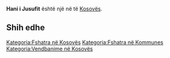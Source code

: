 {{Fshat në 
 | Emri                = Hani i Jusufit
 | EmriAlt                = 
 | NAME_SHORT_FORM=      
 | NAME_GENERIC=      
 | NAME_SORT_NAME_RO=      HANIIJUSUFIT
 | FULL_NAME_RO = Hani i Jusufit
 | FULL_NAME_ND_RO=Hani i Jusufit
 | SORT_NAME_RG=HANIIJUSUFIT
 | FULL_NAME_RG=Hani i Jusufit
 | FULL_NAME_ND_RG=Hani i Jusufit
 | SRP_NAME_SHORT_FORM=      
 | SRP_NAME_GENERIC=      
 | SRP_NAME_SORT_NAME_RO=      
 | SRP_FULL_NAME_RO = 
 | SRP_FULL_NAME_ND_RO=
 | SRP_SORT_NAME_RG=
 | SRP_FULL_NAME_RG=
 | SRP_FULL_NAME_ND_RG=
 | Emri (Rasa dhanore) = 
 | Figura              = 
 | Shteti              = Kosovo
 | Komuna              = 
 | Kodi postar         = 
 | Sipërfaqja          = 

 | Popullsia           = 

 | Regj. i popullsisë  = 
 | Dend. e popullsisë  = 
 | Faqja zyrtare       = 
 <!--- Koordinatat ----> 
 | Gjerësia            = 42.691539
 | Gjatësia            = 20.175659
 | Lartësia            = 
}}
'''Hani i Jusufit''' është një [[]] në [[]] të [[Kosovës]].

<!-- == Gjeografia == -->
<!-- == Historia == -->
<!-- == Demografia == -->
== Shih edhe ==
{{Komuna }}
{{Kosovo-Administrata-Cung}}

[[Kategoria:Fshatra në Kosovës]]
[[Kategoria:Fshatra në Kommunes ]]
[[Kategoria:Vendbanime në Kosovës]]